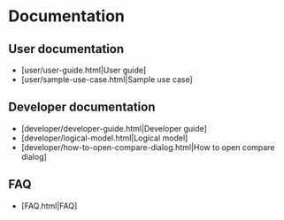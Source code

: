 = Documentation =

== User documentation ==

* [user/user-guide.html|User guide]
* [user/sample-use-case.html|Sample use case]

== Developer documentation ==

* [developer/developer-guide.html|Developer guide]
* [developer/logical-model.html|Logical model]
* [developer/how-to-open-compare-dialog.html|How to open compare dialog]

== FAQ ==

* [FAQ.html|FAQ]